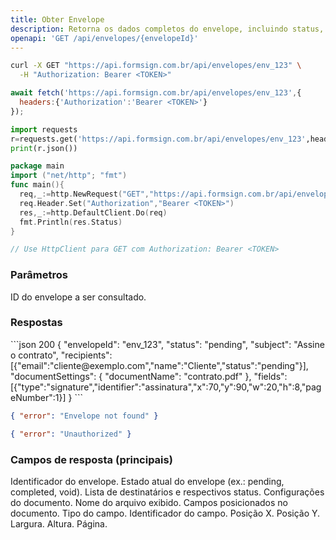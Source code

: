 ```yaml
---
title: Obter Envelope
description: Retorna os dados completos do envelope, incluindo status, datas e destinatários.
openapi: 'GET /api/envelopes/{envelopeId}'
---
```


<RequestExample>
<CodeGroup>

```bash cURL
curl -X GET "https://api.formsign.com.br/api/envelopes/env_123" \
  -H "Authorization: Bearer <TOKEN>"
```

```javascript JavaScript
await fetch('https://api.formsign.com.br/api/envelopes/env_123',{
  headers:{'Authorization':'Bearer <TOKEN>'}
});
```

```python Python
import requests
r=requests.get('https://api.formsign.com.br/api/envelopes/env_123',headers={'Authorization':'Bearer <TOKEN>'})
print(r.json())
```

```go Go
package main
import ("net/http"; "fmt")
func main(){
  req,_:=http.NewRequest("GET","https://api.formsign.com.br/api/envelopes/env_123",nil)
  req.Header.Set("Authorization","Bearer <TOKEN>")
  res,_:=http.DefaultClient.Do(req)
  fmt.Println(res.Status)
}
```

```java Java
// Use HttpClient para GET com Authorization: Bearer <TOKEN>
```

</CodeGroup>
</RequestExample>

### Parâmetros

<ParamField path="envelopeId" type="string" required>
ID do envelope a ser consultado.
</ParamField>

### Respostas

<ResponseExample>
```json 200
{
  "envelopeId": "env_123",
  "status": "pending",
  "subject": "Assine o contrato",
  "recipients": [{"email":"cliente@exemplo.com","name":"Cliente","status":"pending"}],
  "documentSettings": { "documentName": "contrato.pdf" },
  "fields": [{"type":"signature","identifier":"assinatura","x":70,"y":90,"w":20,"h":8,"pageNumber":1}]
}
```

```json 404
{ "error": "Envelope not found" }
```

```json 401
{ "error": "Unauthorized" }
```
</ResponseExample>

### Campos de resposta (principais)

<ResponseField name="envelopeId" type="string" required>
Identificador do envelope.
</ResponseField>
<ResponseField name="status" type="string" required>
Estado atual do envelope (ex.: pending, completed, void).
</ResponseField>
<ResponseField name="recipients" type="array">
Lista de destinatários e respectivos status.
</ResponseField>
<ResponseField name="documentSettings" type="object">
Configurações do documento.
  <Expandable title="documentSettings">
    <ResponseField name="documentName" type="string">Nome do arquivo exibido.</ResponseField>
  </Expandable>
</ResponseField>
<ResponseField name="fields" type="array">
Campos posicionados no documento.
  <Expandable title="fields[] (DadosFormulario)">
    <ResponseField name="type" type="string">Tipo do campo.</ResponseField>
    <ResponseField name="identifier" type="string">Identificador do campo.</ResponseField>
    <ResponseField name="x" type="number">Posição X.</ResponseField>
    <ResponseField name="y" type="number">Posição Y.</ResponseField>
    <ResponseField name="w" type="number">Largura.</ResponseField>
    <ResponseField name="h" type="number">Altura.</ResponseField>
    <ResponseField name="pageNumber" type="integer">Página.</ResponseField>
  </Expandable>
</ResponseField>
